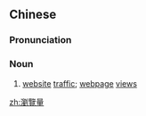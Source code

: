 {{also|浏览量}}
==Chinese==
{{zh-forms|s=浏览量|type=21}}

===Pronunciation===
{{zh-pron
|m=liúlǎnliàng
|cat=n
}}

===Noun===
{{zh-noun}}

# [[website]] [[traffic]]; [[webpage]] [[view]]s

[[zh:瀏覽量]]